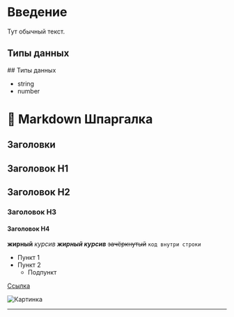 
# Введение <span id="my-section-1" />

Тут обычный текст.

## Типы данных



<CodeBlockLayoutsDeff code={codeExample1V1} />
## Типы данных <span id="my-section-2" />
<CodeBlockLayoutsDeff code={codeExample1V1} />

- string
- number



# 📝 Markdown Шпаргалка

## Заголовки
## Заголовок H1
## Заголовок H2
### Заголовок H3
#### Заголовок H4

**жирный**
*курсив*
***жирный курсив***
~~зачёркнутый~~
`код внутри строки`


- Пункт 1
- Пункт 2
  - Подпункт


[Ссылка](https://example.com)

![Картинка](https://via.placeholder.com/150)

---




